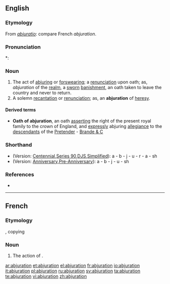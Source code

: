 ==English==

===Etymology===
From {{etyl|la|en}} ''[[abjuratio]]'': compare French ''abjuration''.

===Pronunciation===
*: {{rhymes|eɪʃǝn}}

===Noun===
{{en-noun}}

# The act of [[abjuring]] or [[forswearing]]; a [[renunciation]] upon oath; as, ''abjuration'' of the [[realm]], a [[sworn]] [[banishment]], an oath taken to leave the country and never to return.
# A solemn [[recantation]] or [[renunciation]]; as, an '''abjuration''' of [[heresy]].

====Derived terms====
* '''Oath of abjuration''', an oath [[asserting]] the right of the present royal family to the crown of England, and [[expressly]] abjuring [[allegiance]] to the [[descendants]] of the [[w:Jacobitism|Pretender]] - [[Brande & C]]

===Shorthand===
* (Version: [http://en.wikipedia.org/wiki/Gregg_Shorthand#Centennial_Gregg_Shorthand Centennial],[http://en.wikipedia.org/wiki/Gregg_Shorthand#Series_90_Gregg_Shorthand  Series 90],[http://en.wikipedia.org/wiki/Gregg_Shorthand#Diamond_Jubilee_Gregg_Shorthand  DJS],[http://en.wikipedia.org/wiki/Gregg_Shorthand#Simplified_Gregg_Shorthand Simplified]): a - b - j - u - r - a - sh
* (Version: [http://en.wikipedia.org/wiki/Gregg_Shorthand#Anniversary_Gregg_Shorthand Anniversary],[http://en.wikipedia.org/wiki/Gregg_Shorthand#Pre-Anniversary_Gregg_Shorthand Pre-Anniversary]): a - b - j - u - sh

===References===
* {{R:1913}}

----
==French==
===Etymology===
{{suffix|abjurer|ation|lang=fr}}, copying {{etyl|la|fr}} {{term|abjuratio}}

===Noun===
{{fr-noun}}

#{{formal|lang=fr}} The action of {{term|abjurer|lang=fr}}.

[[ar:abjuration]]
[[et:abjuration]]
[[el:abjuration]]
[[fr:abjuration]]
[[io:abjuration]]
[[it:abjuration]]
[[pl:abjuration]]
[[ru:abjuration]]
[[sv:abjuration]]
[[ta:abjuration]]
[[te:abjuration]]
[[vi:abjuration]]
[[zh:abjuration]]